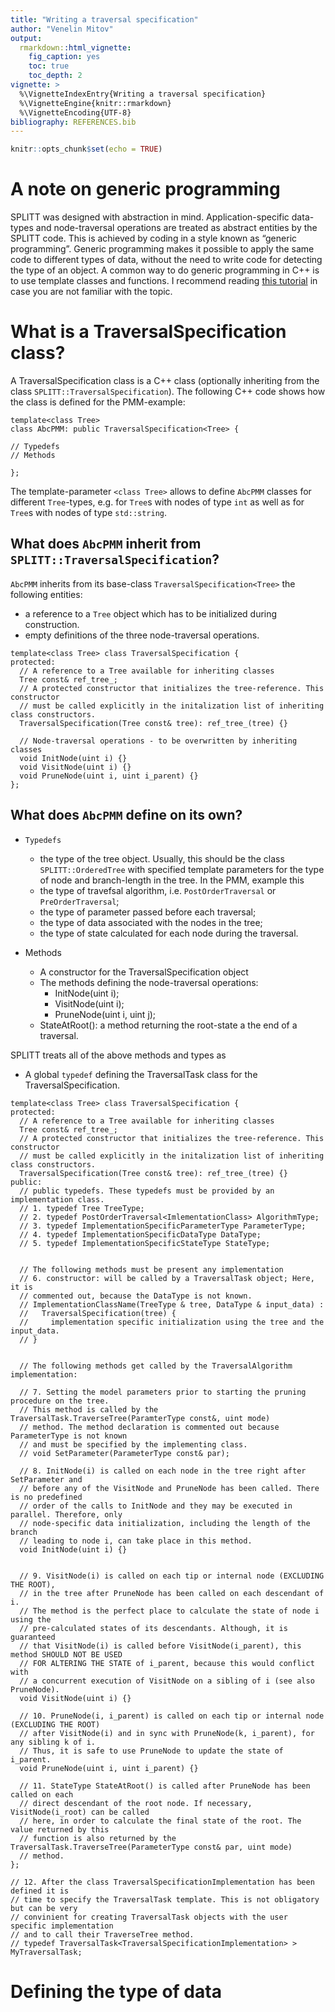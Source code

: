 ```yaml
---
title: "Writing a traversal specification"
author: "Venelin Mitov"
output: 
  rmarkdown::html_vignette:
    fig_caption: yes
    toc: true
    toc_depth: 2
vignette: >
  %\VignetteIndexEntry{Writing a traversal specification}
  %\VignetteEngine{knitr::rmarkdown}
  %\VignetteEncoding{UTF-8}
bibliography: REFERENCES.bib
---
```


```r
knitr::opts_chunk$set(echo = TRUE)
```

# A note on generic programming

SPLITT was designed with abstraction in mind. Application-specific data-types and node-traversal operations are treated as abstract entities by the SPLITT code. This is achieved by coding in a style known as "generic programming". Generic programming makes it possible to apply the same code to different types of data, without the need to write code for detecting the type of an object. A common way to do generic programming in C++ is to use template classes and functions. I recommend reading [this tutorial](http://www.cplusplus.com/doc/oldtutorial/templates/) in case you are not familiar with the topic. 

# What is a TraversalSpecification class?

A TraversalSpecification class is a C++ class (optionally inheriting from the class `SPLITT::TraversalSpecification`). The following C++ code shows how the class is defined for the PMM-example:

```Rcpp
template<class Tree>
class AbcPMM: public TraversalSpecification<Tree> {

// Typedefs
// Methods

};
```

The template-parameter `<class Tree>` allows to define `AbcPMM` classes for different `Tree`-types, e.g. for `Tree`s with nodes of type `int` as well as for `Tree`s with nodes of type `std::string`. 

## What does `AbcPMM` inherit from `SPLITT::TraversalSpecification`?

`AbcPMM` inherits from its base-class `TraversalSpecification<Tree>` the following entities:

- a reference to a `Tree` object which has to be initialized during construction.
- empty definitions of the three node-traversal operations. 

```Rcpp
template<class Tree> class TraversalSpecification {
protected:
  // A reference to a Tree available for inheriting classes
  Tree const& ref_tree_;
  // A protected constructor that initializes the tree-reference. This constructor
  // must be called explicitly in the initalization list of inheriting class constructors.
  TraversalSpecification(Tree const& tree): ref_tree_(tree) {}
  
  // Node-traversal operations - to be overwritten by inheriting classes
  void InitNode(uint i) {}
  void VisitNode(uint i) {}
  void PruneNode(uint i, uint i_parent) {}
};
```

## What does `AbcPMM` define on its own? 

* `Typedefs`
  
    - the type of the tree object. Usually, this should be the class `SPLITT::OrderedTree` with specified template parameters for the type of node and branch-length in the tree. In the PMM, example this
    - the type of travefsal algorithm, i.e. `PostOrderTraversal` or `PreOrderTraversal`;
    - the type of parameter passed before each traversal;
    - the type of data associated with the nodes in the tree;
    - the type of state calculated for each node during the traversal.
    
* Methods

    - A constructor for the TraversalSpecification object
    - The methods defining the node-traversal operations:
        - InitNode(uint i);
        - VisitNode(uint i);
        - PruneNode(uint i, uint j);
    - StateAtRoot(): a method returning the root-state a the end of a traversal.

SPLITT treats all of the above methods and types as 

* A global `typedef` defining the TraversalTask class for the TraversalSpecification.



```Rcpp
template<class Tree> class TraversalSpecification {
protected:
  // A reference to a Tree available for inheriting classes
  Tree const& ref_tree_;
  // A protected constructor that initializes the tree-reference. This constructor
  // must be called explicitly in the initalization list of inheriting class constructors.
  TraversalSpecification(Tree const& tree): ref_tree_(tree) {}
public:
  // public typedefs. These typedefs must be provided by an implementation class.
  // 1. typedef Tree TreeType;
  // 2. typedef PostOrderTraversal<ImlementationClass> AlgorithmType;
  // 3. typedef ImplementationSpecificParameterType ParameterType;
  // 4. typedef ImplementationSpecificDataType DataType;
  // 5. typedef ImplementationSpecificStateType StateType;
  
  
  // The following methods must be present any implementation
  // 6. constructor: will be called by a TraversalTask object; Here, it is
  // commented out, because the DataType is not known.
  // ImplementationClassName(TreeType & tree, DataType & input_data) :
  //   TraversalSpecification(tree) {
  //     implementation specific initialization using the tree and the input_data.
  // }
  
  
  // The following methods get called by the TraversalAlgorithm implementation:
  
  // 7. Setting the model parameters prior to starting the pruning procedure on the tree.
  // This method is called by the TraversalTask.TraverseTree(ParamterType const&, uint mode)
  // method. The method declaration is commented out because ParameterType is not known
  // and must be specified by the implementing class.
  // void SetParameter(ParameterType const& par);
  
  // 8. InitNode(i) is called on each node in the tree right after SetParameter and
  // before any of the VisitNode and PruneNode has been called. There is no predefined
  // order of the calls to InitNode and they may be executed in parallel. Therefore, only
  // node-specific data initialization, including the length of the branch
  // leading to node i, can take place in this method.
  void InitNode(uint i) {}
  
  
  // 9. VisitNode(i) is called on each tip or internal node (EXCLUDING THE ROOT),
  // in the tree after PruneNode has been called on each descendant of i.
  // The method is the perfect place to calculate the state of node i using the
  // pre-calculated states of its descendants. Although, it is guaranteed
  // that VisitNode(i) is called before VisitNode(i_parent), this method SHOULD NOT BE USED
  // FOR ALTERING THE STATE of i_parent, because this would conflict with
  // a concurrent execution of VisitNode on a sibling of i (see also PruneNode).
  void VisitNode(uint i) {}
  
  // 10. PruneNode(i, i_parent) is called on each tip or internal node (EXCLUDING THE ROOT)
  // after VisitNode(i) and in sync with PruneNode(k, i_parent), for any sibling k of i.
  // Thus, it is safe to use PruneNode to update the state of i_parent.
  void PruneNode(uint i, uint i_parent) {}
  
  // 11. StateType StateAtRoot() is called after PruneNode has been called on each
  // direct descendant of the root node. If necessary, VisitNode(i_root) can be called
  // here, in order to calculate the final state of the root. The value returned by this
  // function is also returned by the TraversalTask.TraverseTree(ParameterType const& par, uint mode)
  // method.
};

// 12. After the class TraversalSpecificationImplementation has been defined it is
// time to specify the TraversalTask template. This is not obligatory but can be very
// convinient for creating TraversalTask objects with the user specific implementation
// and to call their TraverseTree method.
// typedef TraversalTask<TraversalSpecificationImplementation> > MyTraversalTask;

```

# Defining the type of data


